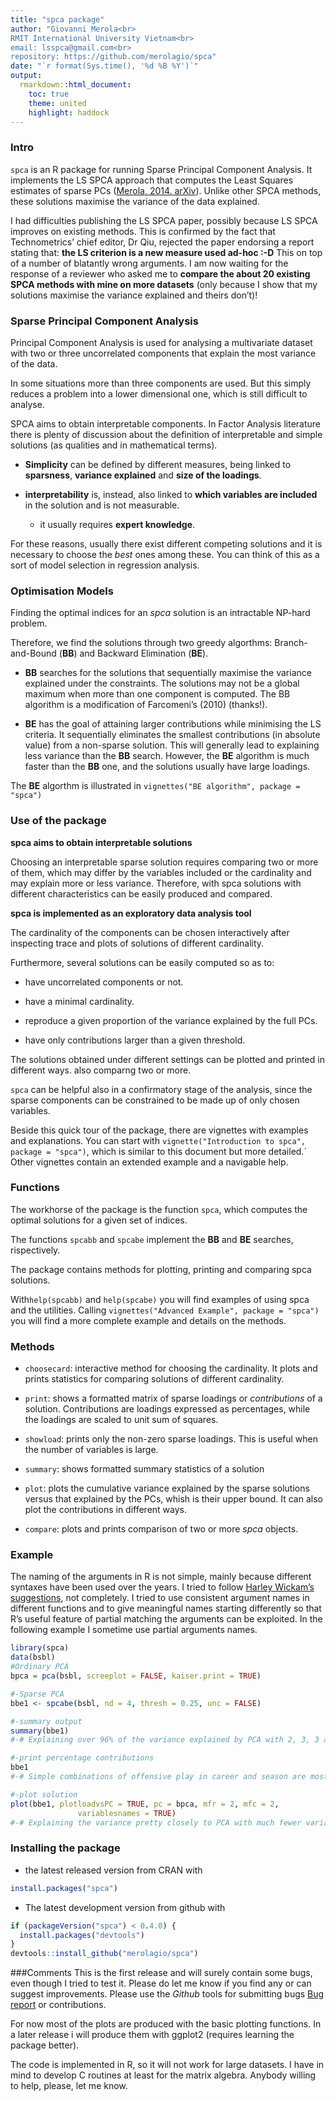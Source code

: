 ```yaml
---
title: "spca package"
author: "Giovanni Merola<br>
RMIT International University Vietnam<br>
email: lsspca@gmail.com<br>
repository: https://github.com/merolagio/spca"
date: "`r format(Sys.time(), '%d %B %Y')`"
output:
  rmarkdown::html_document:
    toc: true
    theme: united
    highlight: haddock
---
```


<!-- README.md is generated from README.Rmd. Please edit that file -->  


### Intro  
`spca` is an R package for running Sparse Principal Component Analysis. It implements the LS SPCA approach that computes the Least Squares estimates of sparse PCs ([Merola, 2014. arXiv](http://arxiv.org/abs/1406.1381 "Pre-print")). Unlike other SPCA methods, these solutions maximise the variance of the data explained. 


I had difficulties publishing the LS SPCA paper, possibly because LS SPCA improves on existing methods. This is confirmed by the fact that Technometrics' chief editor, Dr Qiu, rejected the paper endorsing a report stating that: **the LS criterion is a new measure used ad-hoc  :-D** This on top of a number of blatantly wrong arguments.  I am now waiting for the response of a reviewer who asked me to **compare the about 20 existing SPCA methods with mine on more datasets** (only because I show that my solutions maximise the variance explained and theirs don't)!    

### Sparse Principal Component Analysis
Principal Component Analysis is used for analysing a multivariate dataset with two or three uncorrelated components that explain the most variance of the data. 

In some situations more than three components are used. But this simply reduces a problem into a lower dimensional one, which is still difficult to analyse.

SPCA aims to obtain interpretable components.  In Factor Analysis literature there is plenty of discussion about the  definition of interpretable and simple solutions (as qualities and in mathematical terms).

* **Simplicity** can be defined by different measures, being linked to **sparsness**, **variance explained** and **size of the loadings**. 

* **interpretability** is, instead, also linked to **which variables are included** in the solution  and is not measurable.
    * it usually requires **expert knowledge**.

For these reasons, usually there exist different competing solutions and it is necessary to choose the *best* ones among these. You can think of this as a sort of model selection in regression analysis.

### Optimisation Models  
Finding the optimal indices for an *spca* solution is an intractable NP-hard problem.  

Therefore, we find the solutions through two greedy algorthms: Branch-and-Bound (**BB**) and Backward Elimination (**BE**).

* **BB** searches for the solutions that sequentially maximise the variance explained under the constraints. The solutions may not be a global maximum when more than one component is computed. The BB algorithm is a modification of Farcomeni's (2010) (thanks!).

* **BE** has the goal of attaining larger contributions while minimising the LS criteria. It sequentially eliminates the smallest contributions (in absolute value) from a non-sparse solution. This will generally lead to explaining less variance than the **BB** search. However, the **BE** algorithm is much faster than the **BB** one, and the solutions usually have large loadings.

The **BE** algorthm is illustrated in `vignettes("BE algorithm", package = "spca")`

### Use of the package

**spca aims to obtain interpretable solutions**

Choosing an interpretable sparse solution requires comparing two or more of them, which may differ by the variables included or the cardinality and may explain more or less variance. Therefore, with spca solutions with different characteristics can be easily produced and compared. 

**spca is implemented as an exploratory data analysis tool** 

The cardinality of the components can be chosen interactively after inspecting trace and plots of solutions of different cardinality.

Furthermore, several solutions can be easily computed so as to:

* have uncorrelated components or not.

* have a minimal cardinality. 

* reproduce a given proportion of the variance explained by the full PCs. 

* have only contributions larger than a given threshold.

The solutions obtained under different settings can be plotted and printed in different ways. also comparng two or more.

`spca` can be helpful also in a confirmatory stage of the analysis, since the sparse components can be constrained to be made up of only chosen variables.

Beside this quick tour of the package, there are vignettes with examples and explanations. You can start with `vignette("Introduction to spca", package = "spca")`, which is similar to this document but more detailed.` Other vignettes contain an extended example and a navigable help. 

### Functions
The workhorse of the package is the function `spca`, which computes the optimal solutions for a given set of indices.

The functions `spcabb` and `spcabe` implement the **BB** and **BE** searches, rispectively.

The package contains methods for plotting, printing and comparing spca solutions.

With`help(spcabb)` and `help(spcabe)` you will find examples of using spca and the utilities. Calling `vignettes("Advanced Example", package = "spca")` you will find a more complete example and details on the methods.

### Methods

- `choosecard`: interactive method for choosing the cardinality. It plots and prints statistics for comparing solutions of different cardinality.

- `print`: shows a formatted matrix of sparse loadings or *contributions* of a solution. Contributions are loadings expressed as percentages, while the loadings are scaled to unit sum of squares.

- `showload`: prints only the non-zero sparse loadings. This is useful when the number of variables is large.

- `summary`: shows formatted summary statistics of a solution

- `plot`: plots the cumulative variance explained by the sparse solutions versus that explained by the PCs, whish is their upper bound. It can also plot the contributions in different ways.

- `compare`: plots and prints comparison of two or more *spca* objects.

### Example

The naming of the arguments in R is not simple, mainly because different syntaxes have been used over the years. I tried to follow [Harley Wickam's suggestions](http://r-pkgs.had.co.nz/style.html), not completely. I tried to use consistent argument names in different functions and to give meaningful names starting differently so that R's useful feature of partial matching the arguments can be exploited. In the following example I sometime use partial arguments names.

```r
library(spca)
data(bsbl)
#Ordinary PCA
bpca = pca(bsbl, screeplot = FALSE, kaiser.print = TRUE)

#-Sparse PCA
bbe1 <- spcabe(bsbl, nd = 4, thresh = 0.25, unc = FALSE)

#-summary output
summary(bbe1) 
#-# Explaining over 96% of the variance explained by PCA with 2, 3, 3 and 1 variables.

#-print percentage contributions
bbe1
#-# Simple combinations of offensive play in career and season are most important. Defensive play in season appears only in 3rd component.

#-plot solution
plot(bbe1, plotloadvsPC = TRUE, pc = bpca, mfr = 2, mfc = 2, 
               variablesnames = TRUE)
#-# Explaining the variance pretty closely to PCA with much fewer variables.
```


### Installing the package

* the latest released version from CRAN with

```R
install.packages("spca")
````

* The latest development version from github with

```R
if (packageVersion("spca") < 0.4.0) {
  install.packages("devtools")
}
devtools::install_github("merolagio/spca")
```

###Comments
This is the first release and will surely contain some bugs, even though I tried to test it. Please do let me know if you find any or can suggest improvements. Please use the *Github* tools for submitting bugs [Bug report](https://github.com/merolagio/spca/issues/new ) or contributions.

For now most of the plots are produced with the basic plotting functions. In a later release i will produce them with ggplot2 (requires learning the package better).

The code is implemented in R, so it will not work for large datasets. 
I have in mind to develop C routines at least for the matrix algebra. Anybody willing to help, please, let me know. 
